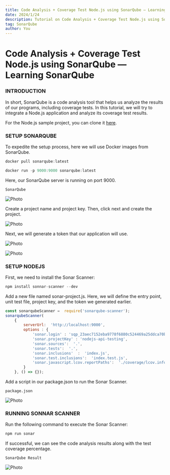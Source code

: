 ```yaml
---
title: Code Analysis + Coverage Test Node.js using SonarQube — Learning SonarQube
date: 2024/1/24
description: Tutorial on Code Analysis + Coverage Test Node.js using SonarQube
tag: SonarQube
author: You
---
```



# Code Analysis + Coverage Test Node.js using SonarQube — Learning SonarQube

### INTRODUCTION 

In short, SonarQube is a code analysis tool that helps us analyze the results of our programs, including coverage tests. In this tutorial, we will try to integrate a Node.js application and analyze its coverage test results.

For the Node.js sample project, you can clone it [here](https://github.com/izzatarramsyah/nodejs-sample-api).

### SETUP SONARQUBE

To expedite the setup process, here we will use Docker images from SonarQube.

```js
docker pull sonarqube:latest
```

```js
docker run -p 9000:9000 sonarqube:latest
```

Here, our SonarQube server is running on port 9000.

`SonarQube`

<Image
  src="/images/post17_img1.webp"
  alt="Photo"
  width={1125}
  height={750}
  priority
  className="next-image"
/>

Create a project name and project key. Then, click next and create the project.

<Image
  src="/images/post17_img2.webp"
  alt="Photo"
  width={1125}
  height={750}
  priority
  className="next-image"
/>

Next, we will generate a token that our application will use.

<Image
  src="/images/post17_img3.webp"
  alt="Photo"
  width={1125}
  height={750}
  priority
  className="next-image"
/>

<Image
  src="/images/post17_img4.webp"
  alt="Photo"
  width={1125}
  height={750}
  priority
  className="next-image"
/>

### SETUP NODEJS

First, we need to install the Sonar Scanner:

```js
npm install sonnar-scanner --dev
```

Add a new file named sonar-project.js. Here, we will define the entry point, unit test file, project key, and the token we generated earlier.

```js
const sonarqubeScanner =  require('sonarqube-scanner');
sonarqubeScanner(
    {
        serverUrl:  'http://localhost:9000',
        options : {
            'sonar.login' : 'sqp_23aec7152eba9778f6880c524469a25ddca70bf2',
            'sonar.projectKey' : 'nodejs-api-testing',
            'sonar.sources':  '.',
            'sonar.tests':  '.',
            'sonar.inclusions'  :  'index.js', 
            'sonar.test.inclusions':  'index.test.js',
            'sonar.javascript.lcov.reportPaths':  './coverage/lcov.info'
        }
    }, () => {});
```

Add a script in our package.json to run the Sonar Scanner.

`package.json`

<Image
  src="/images/post17_img5.webp"
  alt="Photo"
  width={1125}
  height={750}
  priority
  className="next-image"
/>

### RUNNING SONNAR SCANNER

Run the following command to execute the Sonar Scanner:

```js
npm run sonar
```

If successful, we can see the code analysis results along with the test coverage percentage.

`SonarQube Result`

<Image
  src="/images/post17_img6.webp"
  alt="Photo"
  width={1125}
  height={750}
  priority
  className="next-image"
/>

